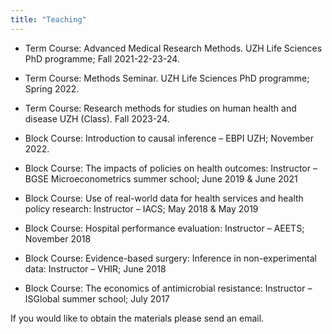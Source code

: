 ```yaml
---
title: "Teaching"
---
```


-   Term Course: Advanced Medical Research Methods. UZH Life Sciences PhD programme; Fall 2021-22-23-24.

-   Term Course: Methods Seminar. UZH Life Sciences PhD programme; Spring 2022.

-   Term Course: Research methods for studies on human health and disease UZH (Class). Fall 2023-24.

-   Block Course: Introduction to causal inference -- EBPI UZH; November 2022.

-   Block Course: The impacts of policies on health outcomes: Instructor -- BGSE Microeconometrics summer school; June 2019 & June 2021

-   Block Course: Use of real-world data for health services and health policy research: Instructor -- IACS; May 2018 & May 2019

-   Block Course: Hospital performance evaluation: Instructor -- AEETS; November 2018

-   Block Course: Evidence-based surgery: Inference in non-experimental data: Instructor -- VHIR; June 2018

-   Block Course: The economics of antimicrobial resistance: Instructor -- ISGlobal summer school; July 2017

If you would like to obtain the materials please send an email.
